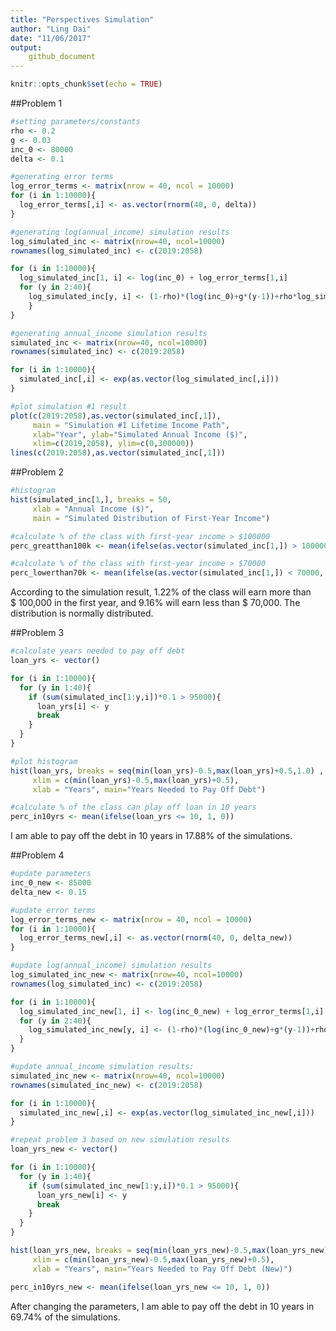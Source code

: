 ```yaml
---
title: "Perspectives Simulation"
author: "Ling Dai"
date: "11/06/2017"
output: 
    github_document
---
```


```r
knitr::opts_chunk$set(echo = TRUE)
```

##Problem 1
```r

#setting parameters/constants
rho <- 0.2
g <- 0.03
inc_0 <- 80000
delta <- 0.1

#generating error terms
log_error_terms <- matrix(nrow = 40, ncol = 10000)
for (i in 1:10000){
  log_error_terms[,i] <- as.vector(rnorm(40, 0, delta))
}

#generating log(annual_income) simulation results
log_simulated_inc <- matrix(nrow=40, ncol=10000)
rownames(log_simulated_inc) <- c(2019:2058)

for (i in 1:10000){
  log_simulated_inc[1, i] <- log(inc_0) + log_error_terms[1,i]
  for (y in 2:40){
    log_simulated_inc[y, i] <- (1-rho)*(log(inc_0)+g*(y-1))+rho*log_simulated_inc[y-1,i]+ log_error_terms[y,i]
    }
}

#generating annual_income simulation results
simulated_inc <- matrix(nrow=40, ncol=10000)
rownames(simulated_inc) <- c(2019:2058)

for (i in 1:10000){
  simulated_inc[,i] <- exp(as.vector(log_simulated_inc[,i]))
}

#plot simulation #1 result
plot(c(2019:2058),as.vector(simulated_inc[,1]),
     main = "Simulation #1 Lifetime Income Path",
     xlab="Year", ylab="Simulated Annual Income ($)",
     xlim=c(2019,2058), ylim=c(0,300000))
lines(c(2019:2058),as.vector(simulated_inc[,1]))

```


##Problem 2
```r
#histogram
hist(simulated_inc[1,], breaks = 50,
     xlab = "Annual Income ($)",
     main = "Simulated Distribution of First-Year Income")

#calculate % of the class with first-year income > $100000
perc_greatthan100k <- mean(ifelse(as.vector(simulated_inc[1,]) > 100000, 1, 0))

#calculate % of the class with first-year income > $70000
perc_lowerthan70k <- mean(ifelse(as.vector(simulated_inc[1,]) < 70000, 1, 0))
```
According to the simulation result, 1.22% of the class will earn more than $\ 100,000 in the first year, and 9.16% will earn less than $\ 70,000.
The distribution is normally distributed.

##Problem 3
```r
#calculate years needed to pay off debt
loan_yrs <- vector()

for (i in 1:10000){
  for (y in 1:40){
    if (sum(simulated_inc[1:y,i])*0.1 > 95000){
      loan_yrs[i] <- y
      break
    }
  }
}

#plot histogram
hist(loan_yrs, breaks = seq(min(loan_yrs)-0.5,max(loan_yrs)+0.5,1.0) ,
     xlim = c(min(loan_yrs)-0.5,max(loan_yrs)+0.5),
     xlab = "Years", main="Years Needed to Pay Off Debt")

#calculate % of the class can play off loan in 10 years
perc_in10yrs <- mean(ifelse(loan_yrs <= 10, 1, 0))
```
I am able to pay off the debt in 10 years in 17.88% of the simulations.

##Problem 4
```r
#update parameters
inc_0_new <- 85000
delta_new <- 0.15

#update error terms
log_error_terms_new <- matrix(nrow = 40, ncol = 10000)
for (i in 1:10000){
  log_error_terms_new[,i] <- as.vector(rnorm(40, 0, delta_new))
}

#update log(annual_income) simulation results
log_simulated_inc_new <- matrix(nrow=40, ncol=10000)
rownames(log_simulated_inc) <- c(2019:2058)

for (i in 1:10000){
  log_simulated_inc_new[1, i] <- log(inc_0_new) + log_error_terms[1,i]
  for (y in 2:40){
    log_simulated_inc_new[y, i] <- (1-rho)*(log(inc_0_new)+g*(y-1))+rho*log_simulated_inc_new[y-1,i]+ log_error_terms_new[y,i]
  }
}

#update annual_income simulation results:
simulated_inc_new <- matrix(nrow=40, ncol=10000)
rownames(simulated_inc_new) <- c(2019:2058)

for (i in 1:10000){
  simulated_inc_new[,i] <- exp(as.vector(log_simulated_inc_new[,i]))
}

#repeat problem 3 based on new simulation results
loan_yrs_new <- vector()

for (i in 1:10000){
  for (y in 1:40){
    if (sum(simulated_inc_new[1:y,i])*0.1 > 95000){
      loan_yrs_new[i] <- y
      break
    }
  }
}

hist(loan_yrs_new, breaks = seq(min(loan_yrs_new)-0.5,max(loan_yrs_new)+0.5,1.0),
     xlim = c(min(loan_yrs_new)-0.5,max(loan_yrs_new)+0.5),
     xlab = "Years", main="Years Needed to Pay Off Debt (New)")

perc_in10yrs_new <- mean(ifelse(loan_yrs_new <= 10, 1, 0))
```
After changing the parameters, I am able to pay off the debt in 10 years in 69.74% of the simulations.
